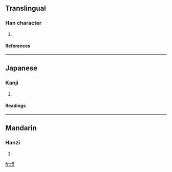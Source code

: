 ==Translingual==
===Han character===
{{Han char|rn=32|rad=土|as=05|sn=8|four=|canj=土月一 (GBM)}}
# {{defn|Han}}
====References====
{{Han ref|kx=0226.170|dkj=04970|dj=0461.290|hdz=10431.040|uh=5765|ud=22373}}
----
==Japanese==
===Kanji===
{{ja-kanji|grade=|rs=土05}}
# {{defn|Japanese}} 
====Readings====
{{ja-readings|on=[[しょ]] (sho)|kun=[[つつみ]] (tsutsumi)}}
----
==Mandarin==
===Hanzi===
{{cmn-hanzi|pin=[[qū]] (qu1)|wg=ch'ü<sup>1</sup>}}
# {{defn|Mandarin}}

[[fr:坥]]